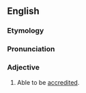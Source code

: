 ==English==

===Etymology===
{{suffix|accredit|able}}

===Pronunciation===
{{a|US}} {{IPA|/ə.ˈkɹɛd.ət.ə.bəl/}}

===Adjective===
{{en-adj}}
# Able to be [[accredit]]ed.